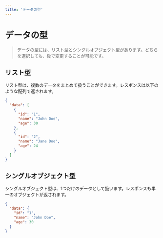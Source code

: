 ```yaml
---
title: 'データの型'
---
```


# データの型

> データの型には、リスト型とシングルオブジェクト型があります。どちらを選択しても、後で変更することが可能です。

## リスト型

リスト型は、複数のデータをまとめて扱うことができます。レスポンスは以下のような配列で返されます。

```json
{
  "data": [
    {
      "id": "1",
      "name": "John Doe",
      "age": 30
    },
    {
      "id": "2",
      "name": "Jane Doe",
      "age": 24
    }
  ]
}
```

## シングルオブジェクト型

シングルオブジェクト型は、1つだけのデータとして扱います。レスポンスも単一のオブジェクトが返されます。

```json
{
  "data": {
    "id": "1",
    "name": "John Doe",
    "age": 30
  }
}
```
